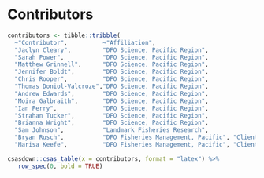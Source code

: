 \needspace{0.35\textheight}

# Contributors

```r
contributors <- tibble::tribble(
  ~"Contributor",          ~"Affiliation",                             ~"Role",
  "Jaclyn Cleary",         "DFO Science, Pacific Region",              "Author",
  "Sarah Power",           "DFO Science, Pacific Region",              "Author",
  "Matthew Grinnell",      "DFO Science, Pacific Region",              "Author",
  "Jennifer Boldt",        "DFO Science, Pacific Region",              "Author (Ecosystem section)",
  "Chris Rooper",          "DFO Science, Pacific Region",              "Author (Ecosystem section)",
  "Thomas Doniol-Valcroze","DFO Science, Pacific Region",              "Data (Ecosystem section)",
  "Andrew Edwards",        "DFO Science, Pacific Region",              "Data (Ecosystem section)",
  "Moira Galbraith",       "DFO Science, Pacific Region",              "Data (Ecosystem section)",
  "Ian Perry",             "DFO Science, Pacific Region",              "Data (Ecosystem section)",
  "Strahan Tucker",        "DFO Science, Pacific Region",              "Data (Ecosystem section)",
  "Brianna Wright",        "DFO Science, Pacific Region",              "Data (Ecosystem section)",
  "Sam Johnson",           "Landmark Fisheries Research",              "Data (Ecosystem section)",
  "Bryan Rusch",           "DFO Fisheries Management, Pacific", "Client",
  "Marisa Keefe",          "DFO Fisheries Management, Pacific", "Client")
```

```r
csasdown::csas_table(x = contributors, format = "latex") %>%
   row_spec(0, bold = TRUE)
```

<!-- Omit Contributors from table numbering -->
\addtocounter{table}{-1}
